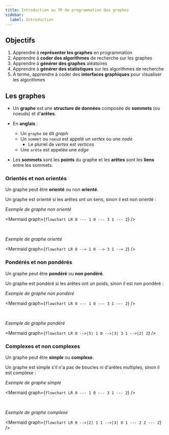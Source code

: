 ```yaml
---
title: Introduction au TP de programmation des graphes
sidebar:
  label: Introduction
---
```



<Slide title="TP Programmation de graphes">

## Objectifs

1. Apprendre à **représenter les graphes** en programmation
2. Apprendre à **coder des algorithmes** de recherche sur les graphes
3. Apprendre à **générer des graphes** aléatoires
4. Apprendre à **générer des statistiques** sur les algorithmes de recherche
5. À terme, apprendre à coder des **interfaces graphiques** pour visualiser les algorithmes

</Slide>
<Slide>

## Les graphes

* Un **graphe** est une **structure de données** composée de **sommets** (ou noeuds) et d'**arêtes**.

* En **anglais** :
    * Un `graphe` se dit _graph_
    * Un `sommet` ou `noeud` est appelé un _vertex_ ou une _node_
        * Le pluriel de _vertex_ est _vertices_
    * Une `arête` est appelée une _edge_
* Les **sommets** sont les **points** du graphe et les **arêtes** sont les **liens** entre les sommets.

</Slide>
<Slide>

### Orientés et non orientés

Un graphe peut être **orienté** ou non **orienté**.

Un graphe est orienté si les arêtes ont un sens, sinon il est non orienté :

_Exemple de graphe non orienté_

<Mermaid
graph={`
flowchart LR
    0 --- 1
    0 --- 3
    1 --- 2
`}
/>

<br/>

_Exemple de graphe orienté_

<Mermaid
graph={`
flowchart LR
0 --> 1
0 --> 3
1 --> 2
`}
/>

</Slide>
<Slide>

### Pondérés et non pondérés

Un graphe peut être **pondéré** ou **non pondéré**.

Un graphe est pondéré si les arêtes ont un poids, sinon il est non pondéré :

_Exemple de graphe non pondéré_

<Mermaid
graph={`
flowchart LR
    0 --- 1
    0 --- 3
    1 --- 2
`}
/>

<br/>

_Exemple de graphe pondéré_

<Mermaid
graph={`
flowchart LR
0 -->|5| 1
0 -->|3| 3
1 -->|2| 2
`}
/>


</Slide>
<Slide>

### Complexes et non complexes

Un graphe peut être **simple** ou **complexe**.

Un graphe est simple s'il n'a pas de boucles ni d'arêtes multiples, sinon il est complexe :

_Exemple de graphe simple_

<Mermaid
graph={`
flowchart LR
    0 --- 1
    0 --- 3
    1 --- 2
`}
/>

<br/>

_Exemple de graphe complexe_

<Mermaid
graph={`
flowchart LR
    0 -->|2| 1
    1 -->|3| 0
    1 --- 2
    2 --- 2
`}
/>

</Slide>